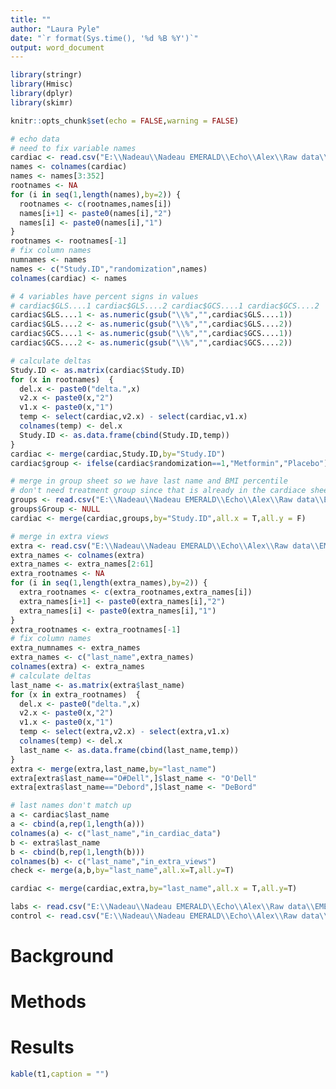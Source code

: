 ```yaml
---
title: ""
author: "Laura Pyle"
date: "`r format(Sys.time(), '%d %B %Y')`"
output: word_document
---
```


```r
library(stringr)
library(Hmisc)
library(dplyr)
library(skimr)

knitr::opts_chunk$set(echo = FALSE,warning = FALSE)

# echo data
# need to fix variable names
cardiac <- read.csv("E:\\Nadeau\\Nadeau EMERALD\\Echo\\Alex\\Raw data\\EMERALD DATA SUMMARIZED cardiac.csv")
names <- colnames(cardiac)
names <- names[3:352]
rootnames <- NA
for (i in seq(1,length(names),by=2)) {
  rootnames <- c(rootnames,names[i])
  names[i+1] <- paste0(names[i],"2")
  names[i] <- paste0(names[i],"1")
}
rootnames <- rootnames[-1]
# fix column names  
numnames <- names
names <- c("Study.ID","randomization",names)
colnames(cardiac) <- names

# 4 variables have percent signs in values
# cardiac$GLS....1 cardiac$GLS....2 cardiac$GCS....1 cardiac$GCS....2
cardiac$GLS....1 <- as.numeric(gsub("\\%","",cardiac$GLS....1))
cardiac$GLS....2 <- as.numeric(gsub("\\%","",cardiac$GLS....2))
cardiac$GCS....1 <- as.numeric(gsub("\\%","",cardiac$GCS....1))
cardiac$GCS....2 <- as.numeric(gsub("\\%","",cardiac$GCS....2))

# calculate deltas
Study.ID <- as.matrix(cardiac$Study.ID)
for (x in rootnames)  {
  del.x <- paste0("delta.",x) 
  v2.x <- paste0(x,"2")
  v1.x <- paste0(x,"1")
  temp <- select(cardiac,v2.x) - select(cardiac,v1.x)
  colnames(temp) <- del.x
  Study.ID <- as.data.frame(cbind(Study.ID,temp))
}
cardiac <- merge(cardiac,Study.ID,by="Study.ID")
cardiac$group <- ifelse(cardiac$randomization==1,"Metformin","Placebo")

# merge in group sheet so we have last name and BMI percentile
# don't need treatment group since that is already in the cardiace sheet
groups <- read.csv("E:\\Nadeau\\Nadeau EMERALD\\Echo\\Alex\\Raw data\\EMERALD DATA SUMMARIZED groups.csv")
groups$Group <- NULL
cardiac <- merge(cardiac,groups,by="Study.ID",all.x = T,all.y = F)

# merge in extra views
extra <- read.csv("E:\\Nadeau\\Nadeau EMERALD\\Echo\\Alex\\Raw data\\EMERALD data extra views.csv")
extra_names <- colnames(extra)
extra_names <- extra_names[2:61]
extra_rootnames <- NA
for (i in seq(1,length(extra_names),by=2)) {
  extra_rootnames <- c(extra_rootnames,extra_names[i])
  extra_names[i+1] <- paste0(extra_names[i],"2")
  extra_names[i] <- paste0(extra_names[i],"1")
}
extra_rootnames <- extra_rootnames[-1]
# fix column names  
extra_numnames <- extra_names
extra_names <- c("last_name",extra_names)
colnames(extra) <- extra_names
# calculate deltas
last_name <- as.matrix(extra$last_name)
for (x in extra_rootnames)  {
  del.x <- paste0("delta.",x) 
  v2.x <- paste0(x,"2")
  v1.x <- paste0(x,"1")
  temp <- select(extra,v2.x) - select(extra,v1.x)
  colnames(temp) <- del.x
  last_name <- as.data.frame(cbind(last_name,temp))
}
extra <- merge(extra,last_name,by="last_name")
extra[extra$last_name=="O#Dell",]$last_name <- "O'Dell"
extra[extra$last_name=="Debord",]$last_name <- "DeBord"

# last names don't match up
a <- cardiac$last_name
a <- cbind(a,rep(1,length(a)))
colnames(a) <- c("last_name","in_cardiac_data")
b <- extra$last_name
b <- cbind(b,rep(1,length(b)))
colnames(b) <- c("last_name","in_extra_views")
check <- merge(a,b,by="last_name",all.x=T,all.y=T)

cardiac <- merge(cardiac,extra,by="last_name",all.x = T,all.y=T)

labs <- read.csv("E:\\Nadeau\\Nadeau EMERALD\\Echo\\Alex\\Raw data\\EMERALD DATA SUMMARIZED labs.csv")
control <- read.csv("E:\\Nadeau\\Nadeau EMERALD\\Echo\\Alex\\Raw data\\EMERALD DATA SUMMARIZED control echo.csv")

```

# Background

# Methods

# Results

```r
kable(t1,caption = "")
```
<br>
